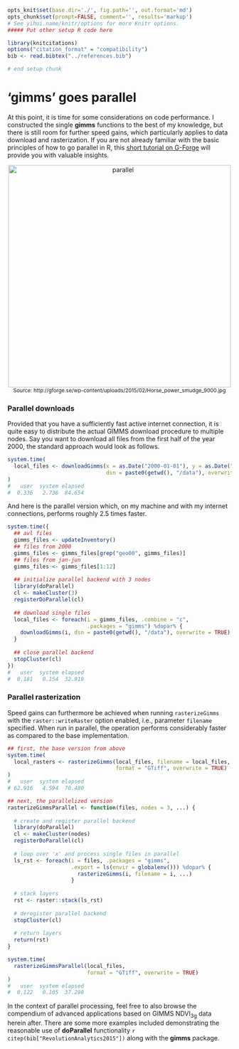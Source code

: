 ```r
opts_knit$set(base.dir='./', fig.path='', out.format='md')
opts_chunk$set(prompt=FALSE, comment='', results='markup')
# See yihui.name/knitr/options for more Knitr options.
##### Put other setup R code here

library(knitcitations)
options("citation_format" = "compatibility")
bib <- read.bibtex("../references.bib")

# end setup chunk
```
# 'gimms' goes parallel

At this point, it is time for some considerations on code performance. I constructed the single **gimms** functions to the best of my knowledge, but there is still room for further speed gains, which particularly applies to data download and rasterization. If you are not already familiar with the basic principles of how to go parallel in R, this [short tutorial on G-Forge](http://gforge.se/2015/02/how-to-go-parallel-in-r-basics-tips/) will provide you with valuable insights.

<center>
  <img src="https://i2.wp.com/gforge.se/wp-content/uploads/2015/02/Horse_power_smudge_9000.jpg" alt="parallel" style="width: 500px;"/><br>
  <small>Source: http://gforge.se/wp-content/uploads/2015/02/Horse_power_smudge_9000.jpg</small>
</center>

### Parallel downloads

Provided that you have a sufficiently fast active internet connection, it is quite easy to distribute the actual GIMMS download procedure to multiple nodes. Say you want to download all files from the first half of the year 2000, the standard approach would look as follows. 

```r
system.time(
  local_files <- downloadGimms(x = as.Date("2000-01-01"), y = as.Date("2000-06-30"), 
                               dsn = paste0(getwd(), "/data"), overwrite = TRUE)
)
#   user  system elapsed 
#  0.336   2.736  84.654 
```

And here is the parallel version which, on my machine and with my internet connections, performs roughly 2.5 times faster.

```r
system.time({
  ## avl files
  gimms_files <- updateInventory()
  ## files from 2000
  gimms_files <- gimms_files[grep("geo00", gimms_files)]
  ## files from jan-jun
  gimms_files <- gimms_files[1:12]
  
  ## initialize parallel backend with 3 nodes
  library(doParallel)
  cl <- makeCluster(3)
  registerDoParallel(cl)
  
  ## download single files
  local_files <- foreach(i = gimms_files, .combine = "c", 
                         .packages = "gimms") %dopar% {
    downloadGimms(i, dsn = paste0(getwd(), "/data"), overwrite = TRUE)
  }
  
  ## close parallel backend
  stopCluster(cl)
})
#   user  system elapsed 
#  0.181   0.154  32.919 
```

### Parallel rasterization
Speed gains can furthermore be achieved when running `rasterizeGimms` with the `raster::writeRaster` option enabled, i.e., parameter `filename` specified. When run in parallel, the operation performs considerably faster as compared to the base implementation. 

```r
## first, the base version from above
system.time(
  local_rasters <- rasterizeGimms(local_files, filename = local_files, 
                                  format = "GTiff", overwrite = TRUE)
)
#   user  system elapsed 
# 62.916   4.594  70.480 

## next, the parallelized version
rasterizeGimmsParallel <- function(files, nodes = 3, ...) {
  
  # create and register parallel backend
  library(doParallel)
  cl <- makeCluster(nodes)
  registerDoParallel(cl)
  
  # loop over 'x' and process single files in parallel
  ls_rst <- foreach(i = files, .packages = "gimms", 
                    .export = ls(envir = globalenv())) %dopar% {
                      rasterizeGimms(i, filename = i, ...)
                    }
  
  # stack layers
  rst <- raster::stack(ls_rst)
  
  # deregister parallel backend
  stopCluster(cl)
  
  # return layers
  return(rst)
}

system.time(
  rasterizeGimmsParallel(local_files, 
                         format = "GTiff", overwrite = TRUE)
)
#   user  system elapsed 
#  0.122   0.105  37.298
```

In the context of parallel processing, feel free to also browse the compendium of advanced applications based on GIMMS NDVI<sub>3g</sub> data herein after. There are some more examples included demonstrating the reasonable use of **doParallel** functionality `r citep(bib["RevolutionAnalytics2015"])` along with the **gimms** package.
